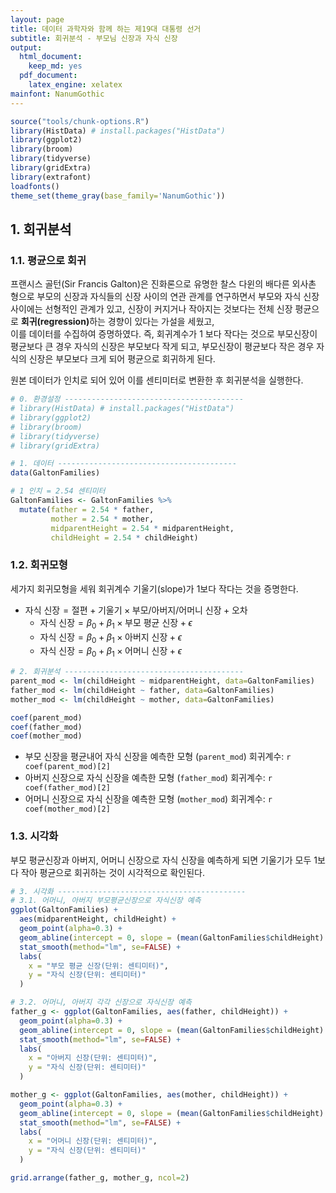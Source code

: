 ```yaml
---
layout: page
title: 데이터 과학자와 함께 하는 제19대 대통령 선거
subtitle: 회귀분석 - 부모님 신장과 자식 신장
output:
  html_document: 
    keep_md: yes
  pdf_document:
    latex_engine: xelatex
mainfont: NanumGothic
---
```


```r
source("tools/chunk-options.R")
library(HistData) # install.packages("HistData")
library(ggplot2)
library(broom)
library(tidyverse)
library(gridExtra)
library(extrafont)
loadfonts()
theme_set(theme_gray(base_family='NanumGothic'))
```

## 1. 회귀분석

### 1.1. 평균으로 회귀

프랜시스 골턴(Sir Francis Galton)은 진화론으로 유명한 찰스 다윈의 배다른 외사촌 형으로 
부모의 신장과 자식들의 신장 사이의 연관 관계를 연구하면서
부모와 자식 신장 사이에는 선형적인 관계가 있고, 
신장이 커지거나 작아지는 것보다는 전체 신장 평균으로 
**회귀(regression)**하는 경향이 있다는 가설을 세웠고,  
이를 데이터를 수집하여 증명하였다. 즉, 회귀계수가 1 보다 작다는 것으로 
부모신장이 평균보다 큰 경우 자식의 신장은 부모보다 작게 되고, 
부모신장이 평균보다 작은 경우 자식의 신장은 부모보다 크게 되어 평균으로 회귀하게 된다.

원본 데이터가 인치로 되어 있어 이를 센티미터로 변환한 후 회귀분석을 실행한다.

``` r
# 0. 환경설정 ----------------------------------------
# library(HistData) # install.packages("HistData")
# library(ggplot2)
# library(broom)
# library(tidyverse)
# library(gridExtra)

# 1. 데이터 ----------------------------------------
data(GaltonFamilies)

# 1 인치 = 2.54 센티미터
GaltonFamilies <- GaltonFamilies %>% 
  mutate(father = 2.54 * father,
         mother = 2.54 * mother,
         midparentHeight = 2.54 * midparentHeight,
         childHeight = 2.54 * childHeight)
```

### 1.2. 회귀모형

세가지 회귀모형을 세워 회귀계수 기울기(slope)가 1보다 작다는 것을 증명한다.

- $\text{자식 신장} = \text{절편} + \text{기울기} \times \text{부모/아버지/어머니 신장} + \text{오차}$
    - $\text{자식 신장} = \beta_0 + \beta_1 \times \text{부모 평균 신장} + \epsilon$
    - $\text{자식 신장} = \beta_0 + \beta_1 \times \text{아버지 신장} + \epsilon$
    - $\text{자식 신장} = \beta_0 + \beta_1 \times \text{어머니 신장} + \epsilon$

``` r
# 2. 회귀분석 ----------------------------------------
parent_mod <- lm(childHeight ~ midparentHeight, data=GaltonFamilies)
father_mod <- lm(childHeight ~ father, data=GaltonFamilies)
mother_mod <- lm(childHeight ~ mother, data=GaltonFamilies)

coef(parent_mod)
coef(father_mod)
coef(mother_mod)
```

- 부모 신장을 평균내어 자식 신장을 예측한 모형 (`parent_mod`) 회귀계수: `r coef(parent_mod)[2]`
- 아버지 신장으로 자식 신장을 예측한 모형 (`father_mod`) 회귀계수: `r coef(father_mod)[2]`
- 어머니 신장으로 자식 신장을 예측한 모형 (`mother_mod`) 회귀계수: `r coef(mother_mod)[2]`


### 1.3. 시각화

부모 평균신장과 아버지, 어머니 신장으로 자식 신장을 예측하게 되면 기울기가 모두 1보다 작아 
평균으로 회귀하는 것이 시각적으로 확인된다.

``` r
# 3. 시각화 ------------------------------------------ 
# 3.1. 어머니, 아버지 부모평균신장으로 자식신장 예측
ggplot(GaltonFamilies) +
  aes(midparentHeight, childHeight) +
  geom_point(alpha=0.3) +
  geom_abline(intercept = 0, slope = (mean(GaltonFamilies$childHeight) / mean(GaltonFamilies$midparentHeight)), color="darkgray", size=1) +
  stat_smooth(method="lm", se=FALSE) +
  labs(
    x = "부모 평균 신장(단위: 센티미터)",
    y = "자식 신장(단위: 센티미터)"
  )

# 3.2. 어머니, 아버지 각각 신장으로 자식신장 예측
father_g <- ggplot(GaltonFamilies, aes(father, childHeight)) +
  geom_point(alpha=0.3) +
  geom_abline(intercept = 0, slope = (mean(GaltonFamilies$childHeight) / mean(GaltonFamilies$father)), color="darkgray", size=1) +
  stat_smooth(method="lm", se=FALSE) +
  labs(
    x = "아버지 신장(단위: 센티미터)",
    y = "자식 신장(단위: 센티미터)"
  )

mother_g <- ggplot(GaltonFamilies, aes(mother, childHeight)) +
  geom_point(alpha=0.3) +
  geom_abline(intercept = 0, slope = (mean(GaltonFamilies$childHeight) / mean(GaltonFamilies$mother)), color="darkgray", size=1) +
  stat_smooth(method="lm", se=FALSE) +
  labs(
    x = "어머니 신장(단위: 센티미터)",
    y = "자식 신장(단위: 센티미터)"
  )

grid.arrange(father_g, mother_g, ncol=2)
```


